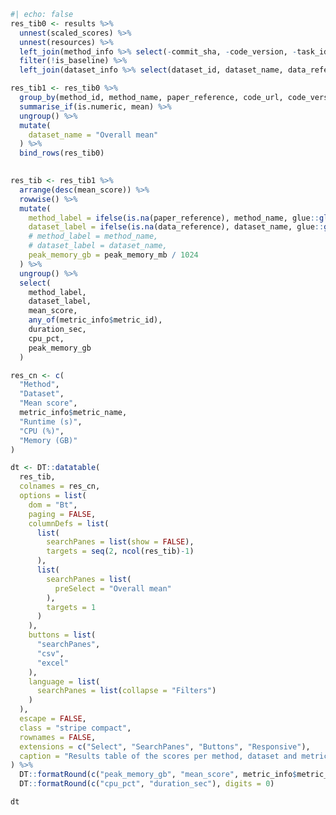 
```r
#| echo: false
res_tib0 <- results %>%
  unnest(scaled_scores) %>%
  unnest(resources) %>%
  left_join(method_info %>% select(-commit_sha, -code_version, -task_id), by = "method_id") %>%
  filter(!is_baseline) %>%
  left_join(dataset_info %>% select(dataset_id, dataset_name, data_reference), by = "dataset_id")

res_tib1 <- res_tib0 %>% 
  group_by(method_id, method_name, paper_reference, code_url, code_version) %>%
  summarise_if(is.numeric, mean) %>%
  ungroup() %>%
  mutate(
    dataset_name = "Overall mean"
  ) %>%
  bind_rows(res_tib0)

  
res_tib <- res_tib1 %>%
  arrange(desc(mean_score)) %>%
  rowwise() %>%
  mutate(
    method_label = ifelse(is.na(paper_reference), method_name, glue::glue("{method_name} <sup>{cite_fun(paper_reference, format = 'html')}</sup>")),
    dataset_label = ifelse(is.na(data_reference), dataset_name, glue::glue("{dataset_name} <sup>{cite_fun(data_reference, format = 'html')}</sup>")),
    # method_label = method_name,
    # dataset_label = dataset_name,
    peak_memory_gb = peak_memory_mb / 1024
  ) %>%
  ungroup() %>%
  select(
    method_label,
    dataset_label,
    mean_score,
    any_of(metric_info$metric_id),
    duration_sec,
    cpu_pct,
    peak_memory_gb
  )

res_cn <- c(
  "Method",
  "Dataset",
  "Mean score",
  metric_info$metric_name,
  "Runtime (s)",
  "CPU (%)",
  "Memory (GB)"
)

dt <- DT::datatable(
  res_tib,
  colnames = res_cn,
  options = list(
    dom = "Bt",
    paging = FALSE,
    columnDefs = list(
      list(
        searchPanes = list(show = FALSE),
        targets = seq(2, ncol(res_tib)-1)
      ),
      list(
        searchPanes = list(
          preSelect = "Overall mean"
        ),
        targets = 1
      )
    ),
    buttons = list(
      "searchPanes",
      "csv",
      "excel"
    ),
    language = list(
      searchPanes = list(collapse = "Filters")
    )
  ),
  escape = FALSE,
  class = "stripe compact",
  rownames = FALSE,
  extensions = c("Select", "SearchPanes", "Buttons", "Responsive"),
  caption = "Results table of the scores per method, dataset and metric (after scaling). Use the filters to make a custom subselection of methods and datasets. The \"Overall mean\" dataset is the mean value across all datasets."
) %>%
  DT::formatRound(c("peak_memory_gb", "mean_score", metric_info$metric_id), digits = 2) %>%
  DT::formatRound(c("cpu_pct", "duration_sec"), digits = 0)

dt
```
